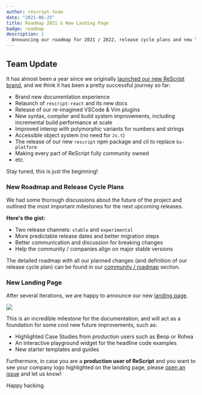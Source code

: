 ```yaml
---
author: rescript-team
date: "2021-06-25"
title: Roadmap 2021 & New Landing Page
badge: roadmap
description: |
  Announcing our roadmap for 2021 / 2022, release cycle plans and new landing page.
---
```



## Team Update

It has almost been a year since we originally [launched our new ReScript brand](/blog/bucklescript-is-rebranding), and we think it has been a pretty successful journey so far:

- Brand new documentation experience
- Relaunch of `rescript-react` and its new docs
- Release of our re-imagined VSCode & Vim plugins
- New syntax, compiler and build system improvements, including incremental build performance at scale
- Improved interop with polymorphic variants for numbers and strings
- Accessible object system (no need for `Js.t`)
- The release of our new `rescript` npm package and cli to replace `bs-platform`
- Making every part of ReScript fully community owned
- etc.

Stay tuned, this is just the beginning!

### New Roadmap and Release Cycle Plans

We had some thorough discussions about the future of the project and outlined the most important milestones for the next upcoming releases.

**Here's the gist:**

- Two release channels: `stable` and `experimental`
- More predictable release dates and better migration steps
- Better communication and discussion for breaking changes
- Help the community / companies align on major stable versions

The detailed roadmap with all our planned changes (and definition of our release cycle plan) can be found in our [community / roadmap](/community/roadmap) section.

### New Landing Page

After several iterations, we are happy to announce our new [landing page](/).

<Image
  src="/static/img/landing_page_figma.png"
  withShadow={true}
  caption="Figma design draft for the new landing page"
/>

This is an incredible milestone for the documentation, and will act as a foundation for some cool new future improvements, such as:

- Highlighted Case Studies from production users such as Beop or Rohea
- An interactive playground widget for the headline code examples
- New starter templates and guides

Furthermore, in case you are a **production user of ReScript** and you want to see your company logo highlighted on the landing page, please [open an issue](https://github.com/rescript-lang/rescript-lang.org/issues) and let us know!

Happy hacking.
